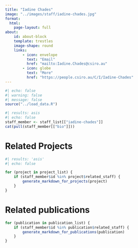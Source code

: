 ```yaml
---
title: "Iadine Chades"
image: "../images/staff/iadine-chades.jpg"
format:
  html:
    page-layout: full
about:
    id: about-block
    template: trestles
    image-shape: round
    links:
        - icon: envelope
          text: "Email"
          href: "mailto:Iadine.Chades@csiro.au"
        - icon: globe
          text: "More"
          href: "https://people.csiro.au/C/I/Iadine-Chades"
---
```

    

```r
#| echo: false
#| warning: false
#| message: false
source("../load_data.R")
```

::: {#about-block}    

```r
#| results: asis
#| echo: false
staff_member <- staff_list[["iadine-chades"]]
cat(pull(staff_member[["bio"]]))

```

:::

# Related Projects

```r
#| results: 'asis'
#| echo: false

for (project in project_list) {
    if (staff_member$id %in% project$related_staff) {
        generate_markdown_for_projects(project)
    }
}
```

# Related publications

```r
for (publication in publication_list) {
    if (staff_member$id %in% publication$related_staff) {
        generate_markdown_for_publications(publication)
    }
}
```
